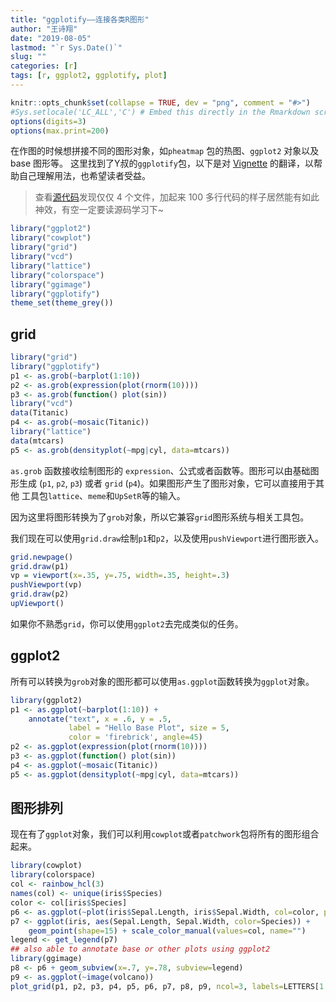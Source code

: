 ```yaml
---
title: "ggplotify——连接各类R图形"
author: "王诗翔"
date: "2019-08-05"
lastmod: "`r Sys.Date()`"
slug: ""
categories: [r]
tags: [r, ggplot2, ggplotify, plot]
---
```


```r
knitr::opts_chunk$set(collapse = TRUE, dev = "png", comment = "#>")
#Sys.setlocale('LC_ALL','C') # Embed this directly in the Rmarkdown script that contains the Chinese character comment
options(digits=3)
options(max.print=200)
```

在作图的时候想拼接不同的图形对象，如`pheatmap` 包的热图、`ggplot2` 对象以及 base 图形等。
这里找到了Y叔的`ggplotify`包，以下是对 [Vignette](https://cran.r-project.org/web/packages/ggplotify/vignettes/ggplotify.html) 的翻译，以帮助自己理解用法，也希望读者受益。

> 查看[源代码](https://github.com/GuangchuangYu/ggplotify/tree/master/R)发现仅仅 4 个文件，加起来 100 多行代码的样子居然能有如此神效，有空一定要读源码学习下~

```r
library("ggplot2")
library("cowplot")
library("grid")
library("vcd")
library("lattice")
library("colorspace")
library("ggimage")
library("ggplotify")
theme_set(theme_grey())
```


## grid


```r
library("grid")
library("ggplotify")
p1 <- as.grob(~barplot(1:10))
p2 <- as.grob(expression(plot(rnorm(10))))
p3 <- as.grob(function() plot(sin))
library("vcd")
data(Titanic)
p4 <- as.grob(~mosaic(Titanic))
library("lattice")
data(mtcars)
p5 <- as.grob(densityplot(~mpg|cyl, data=mtcars))
```


`as.grob` 函数接收绘制图形的 `expression`、公式或者函数等。图形可以由基础图形生成
(`p1`, `p2`, `p3`) 或者 `grid` (`p4`)。如果图形产生了图形对象，它可以直接用于其他
工具包`lattice`、`meme`和`UpSetR`等的输入。

因为这里将图形转换为了`grob`对象，所以它兼容`grid`图形系统与相关工具包。

我们现在可以使用`grid.draw`绘制`p1`和`p2`，以及使用`pushViewport`进行图形嵌入。


```r
grid.newpage()
grid.draw(p1)
vp = viewport(x=.35, y=.75, width=.35, height=.3)
pushViewport(vp)
grid.draw(p2)
upViewport()
```

如果你不熟悉`grid`，你可以使用`ggplot2`去完成类似的任务。

## ggplot2

所有可以转换为`grob`对象的图形都可以使用`as.ggplot`函数转换为`ggplot`对象。


```r
library(ggplot2)
p1 <- as.ggplot(~barplot(1:10)) +
    annotate("text", x = .6, y = .5,
             label = "Hello Base Plot", size = 5,
             color = 'firebrick', angle=45)
p2 <- as.ggplot(expression(plot(rnorm(10))))
p3 <- as.ggplot(function() plot(sin))
p4 <- as.ggplot(~mosaic(Titanic))
p5 <- as.ggplot(densityplot(~mpg|cyl, data=mtcars))
```


## 图形排列

现在有了`ggplot`对象，我们可以利用`cowplot`或者`patchwork`包将所有的图形组合起来。

```r
library(cowplot)
library(colorspace)
col <- rainbow_hcl(3)
names(col) <- unique(iris$Species)
color <- col[iris$Species]
p6 <- as.ggplot(~plot(iris$Sepal.Length, iris$Sepal.Width, col=color, pch=15))
p7 <- ggplot(iris, aes(Sepal.Length, Sepal.Width, color=Species)) +
    geom_point(shape=15) + scale_color_manual(values=col, name="")
legend <- get_legend(p7)
## also able to annotate base or other plots using ggplot2
library(ggimage)
p8 <- p6 + geom_subview(x=.7, y=.78, subview=legend)
p9 <- as.ggplot(~image(volcano))
plot_grid(p1, p2, p3, p4, p5, p6, p7, p8, p9, ncol=3, labels=LETTERS[1:9])
```
